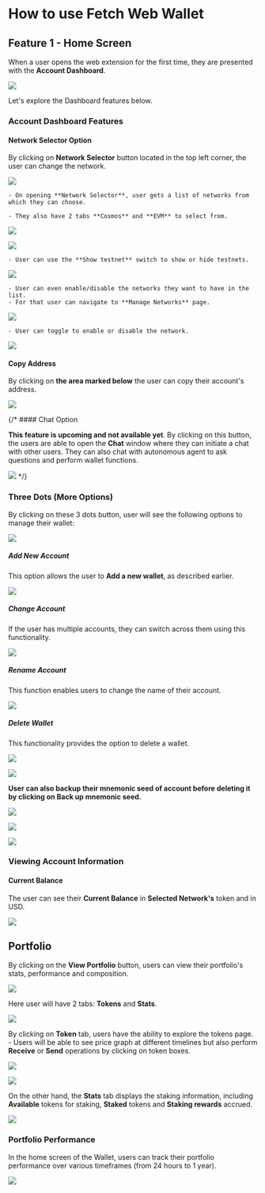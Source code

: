# How to use Fetch Web Wallet

## Feature 1 - Home Screen

When a user opens the web extension for the first time, they are presented with the **Account Dashboard**.

![](src/images/guides/wallet/home-web-wallet_01.png)

Let's explore the Dashboard features below.

### Account Dashboard Features

#### Network Selector Option

By clicking on **Network Selector** button located in the top left corner, the user can change the network.

![](src/images/guides/wallet/home-web-wallet_02.png)

    - On opening **Network Selector**, user gets a list of networks from which they can choose.

    - They also have 2 tabs **Cosmos** and **EVM** to select from.

![](src/images/guides/wallet/home-web-wallet_03.png)

![](src/images/guides/wallet/home-web-wallet_04.png)

    - User can use the **Show testnet** switch to show or hide testnets.

![](src/images/guides/wallet/home-web-wallet_05.png)

    - User can even enable/disable the networks they want to have in the list.
    - For that user can navigate to **Manage Networks** page.

![](src/images/guides/wallet/home-web-wallet_21.png)

    - User can toggle to enable or disable the network.

![](src/images/guides/wallet/home-web-wallet_06.png)

#### Copy Address

By clicking on **the area marked below** the user can copy their account's address.

![](src/images/guides/wallet/home-web-wallet_07.png)

{/* #### Chat Option

**This feature is upcoming and not available yet**. By clicking on this button, the users are able to open the **Chat** window where they can initiate a chat with other users. They can also chat with autonomous agent to ask questions and perform wallet functions.

![](src/images/guides/wallet/home-web-wallet_07.png) */}

### Three Dots (More Options)

By clicking on these 3 dots button, user will see the following options to manage their wallet:

![](src/images/guides/wallet/home-web-wallet_22.png)

##### Add New Account

This option allows the user to **Add a new wallet**, as described earlier.

![](src/images/guides/wallet/home-web-wallet_08.png)

##### Change Account

If the user has multiple accounts, they can switch across them using this functionality.

![](src/images/guides/wallet/home-web-wallet_09.png)

##### Rename Account

This function enables users to change the name of their account.

![](src/images/guides/wallet/home-web-wallet_10.png)

##### Delete Wallet

This functionality provides the option to delete a wallet.

![](src/images/guides/wallet/home-web-wallet_11.png)

![](src/images/guides/wallet/home-web-wallet_12.png)

**User can also backup their mnemonic seed of account before deleting it by clicking on Back up mnemonic seed.**

![](src/images/guides/wallet/home-web-wallet_23.png)

![](src/images/guides/wallet/home-web-wallet_13.png)

![](src/images/guides/wallet/home-web-wallet_14.png)

### Viewing Account Information

#### Current Balance

The user can see their **Current Balance** in **Selected Network's** token and in USD.

![](src/images/guides/wallet/home-web-wallet_15.png)

## Portfolio

By clicking on the **View Portfolio** button, users can view their portfolio's stats, performance and composition.

![](src/images/guides/wallet/home-web-wallet_16.png)

Here user will have 2 tabs: **Tokens** and **Stats**.

![](src/images/guides/wallet/home-web-wallet_17.png)

By clicking on **Token** tab, users have the ability to explore the tokens page.
    - Users will be able to see price graph at different timelines but also perform **Receive** or **Send** operations by clicking on token boxes.

![](src/images/guides/wallet/home-web-wallet_24.png)

![](src/images/guides/wallet/home-web-wallet_18.png)

On the other hand, the **Stats** tab displays the staking information, including **Available** tokens for staking, **Staked** tokens and **Staking rewards** accrued.

![](src/images/guides/wallet/home-web-wallet_19.png)

### Portfolio Performance

In the home screen of the Wallet, users can track their portfolio performance over various timeframes (from 24 hours to 1 year).

![](src/images/guides/wallet/home-web-wallet_20.png)
